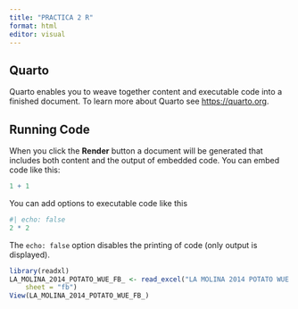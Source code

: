 ```yaml
---
title: "PRACTICA 2 R"
format: html
editor: visual
---
```


## Quarto

Quarto enables you to weave together content and executable code into a finished document. To learn more about Quarto see <https://quarto.org>.

## Running Code

When you click the **Render** button a document will be generated that includes both content and the output of embedded code. You can embed code like this:

```r
1 + 1
```

You can add options to executable code like this

```r
#| echo: false
2 * 2
```

The `echo: false` option disables the printing of code (only output is displayed).

```r

library(readxl)
LA_MOLINA_2014_POTATO_WUE_FB_ <- read_excel("LA MOLINA 2014 POTATO WUE (FB).xlsx", 
    sheet = "fb")
View(LA_MOLINA_2014_POTATO_WUE_FB_)

```

